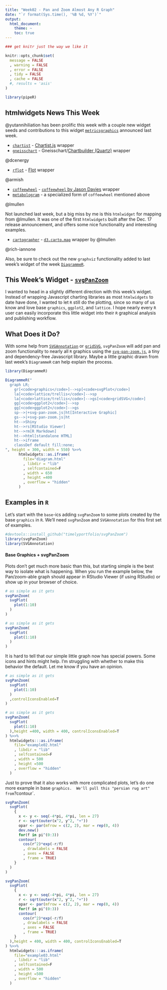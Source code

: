 ```yaml
---
title: "Week02 - Pan and Zoom Almost Any R Graph"
date: "`r format(Sys.time(), '%B %d, %Y')`"
output:
  html_document:
    theme: ~
    toc: true
---
```


```r
### get knitr just the way we like it

knitr::opts_chunk$set(
  message = FALSE
  , warning = FALSE
  , error = FALSE
  , tidy = FALSE
  , cache = FALSE
  #, results = 'asis'
)

library(pipeR)
```

## htmlwidgets News This Week
@yutannihiliation has been prolific this week with a couple new widget seeds and contributions to this widget [`metricsgraphics`](http://hrbrmstr.github.io/metricsgraphics/) announced last week.

- [`chartist`](https://github.com/yutannihilation/chartist) - [Chartist.js](http://gionkunz.github.io/chartist-js) wrapper
- [`gneisschart`](https://github.com/yutannihilation/gneisschart) - Gneisschart/[Chartbuilder (Quartz)](http://quartz.github.io/Chartbuilder/) wrapper

@dcenergy

- [`rflot`](https://github.com/dcenergy/rflot) - [Flot](https://github.com/dcenergy/rflot) wrapper

@armish

- [`coffeewheel`](https://github.com/armish/coffeewheel) - [`coffeewheel` by Jason Davies](https://www.jasondavies.com/coffee-wheel/) wrapper
- [`metabologram`](https://github.com/armish/metabologram) - a specialized form of `coffeewheel` mentioned above

@lmullen

Not launched last week, but a big miss by me is this `htmlwidget` for mapping from @lmullen.  It was one of the first `htmlwidgets` built after the Dec. 17 release announcement, and offers some nice functionality and interesting examples.

- [`cartographer`](https://github.com/lmullen/cartographer) - [`d3.carto.map`](https://github.com/emeeks/d3-carto-map) wrapper by @lmullen

@rich-iannone

Also, be sure to check out the new `graphviz` functionality added to last week's widget of the week [`DiagrammeR`](https://github.com/rich-iannone/DiagrammeR).

## This Week's Widget - [`svgPanZoom`](https://github.com/timelyportfolio/svgPanZoom)
I wanted to head in a slightly different direction with this week's widget.  Instead of wrapping Javascript charting libraries as most `htmlwidgets` to date have done, I wanted to let `R` still do the plotting, since so many of us know and love base `graphics`, `ggplot2`, and `lattice`.  I hope nearly every `R` user can easily incorporate this little widget into their `R` graphical analysis and publishing workflow.

## What Does it Do?
With some help from [`SVGAnnotation`](http://www.omegahat.org/SVGAnnotation/) or [`gridSVG`](https://sjp.co.nz/projects/gridsvg/), `svgPanZoom` will add pan and zoom functionality to nearly all `R` graphics using the [`svg-pan-zoom.js`](https://github.com/ariutta/svg-pan-zoom), a tiny and dependency-free Javascript library.  Maybe a little graphic drawn from last week's `DiagrammeR` can help explain the process.

```r
library(DiagrammeR)

DiagrammeR("
  graph LR;
    gr[<code>graphics</code>]-->sp[<code>svgPlot</code>]
    la[<code>lattice/trellis</code>]-->sp
    la[<code>lattice/trellis</code>]-->gs[<code>gridSVG</code>]
    gg[<code>ggplot2</code>]-->sp
    gg[<code>ggplot2</code>]-->gs
    sp-->|+svg-pan-zoom.js|ht[Interactive Graphic]
    gs-->|+svg-pan-zoom.js|ht
    ht-->Shiny
    ht-->rs[RStudio Viewer]
    ht-->rm[R Markdown]
    ht-->html[standalone HTML]
    ht-->iframe
    classDef default fill:none;
", height = 300, width = 550) %>>%
      htmlwidgets::as.iframe(
        file="diagram.html"
        , libdir = "lib"
        , selfcontained=F
        , width = 650
        , height =400
        , overflow = "hidden"
      )
```

## Examples in `R`
Let's start with the `base`-ics adding `svgPanZoom` to some plots created by the base `graphics` in `R`.  We'll need `svgPanZoom` and `SVGAnnotation` for this first set of examples.

```r
#devtools::install_github("timelyportfolio/svgPanZoom")
library(svgPanZoom)
library(SVGAnnotation)
```

<h4>Base Graphics + svgPanZoom</h4>

Plots don't get much more basic than this, but starting simple is the best way to isolate what is happening.  When you run the example below, the Pan/zoom-able graph should appear in RStudio Viewer (if using RStudio) or show up in your browser of choice.

```r
# as simple as it gets
svgPanZoom(
  svgPlot(
    plot(1:10)
  )
)
```

```r
# as simple as it gets
svgPanZoom(
  svgPlot(
    plot(1:10)
  )
)
```

It is hard to tell that our simple little graph now has special powers.  Some icons and hints might help.  I'm struggling with whether to make this behavior the default.  Let me know if you have an opinion.

```r
# as simple as it gets
svgPanZoom(
  svgPlot(
    plot(1:10)
  )
  ,controlIconsEnabled=T
) 
```

```r
# as simple as it gets
svgPanZoom(
  svgPlot(
    plot(1:10)
  ),height =400, width = 400, controlIconsEnabled=T
) %>>%
  htmlwidgets:::as.iframe(
    file="example02.html"
    , libdir = "lib"
    , selfcontained=F
    , width = 500
    , height =500
    , overflow = "hidden"
  )
```

Just to prove that it also works with more complicated plots, let's do one more example in base `graphics.  We'll pull this "persian rug art"  from `?contour`.

```r
svgPanZoom(
  svgPlot(
    {
      x <- y <- seq(-4*pi, 4*pi, len = 27)
      r <- sqrt(outer(x^2, y^2, "+"))
      opar <- par(mfrow = c(2, 2), mar = rep(0, 4))
      dev.new()
      for(f in pi^(0:3))
      contour(
        cos(r^2)*exp(-r/f)
        , drawlabels = FALSE
        , axes = FALSE
        , frame = TRUE)
    }
  )
)
```

```r
svgPanZoom(
  svgPlot(
    {
      x <- y <- seq(-4*pi, 4*pi, len = 27)
      r <- sqrt(outer(x^2, y^2, "+"))
      opar <- par(mfrow = c(2, 2), mar = rep(0, 4))
      for(f in pi^(0:3))
      contour(
        cos(r^2)*exp(-r/f)
        , drawlabels = FALSE
        , axes = FALSE
        , frame = TRUE)
    }
  ),height = 400, width = 400, controlIconsEnabled=T
) %>>%
  htmlwidgets:::as.iframe(
    file="example03.html"
    , libdir = "lib"
    , selfcontained=F
    , width = 500
    , height =500
    , overflow = "hidden"
  )
  
```

